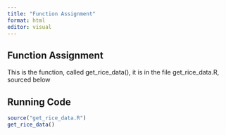 ```yaml
---
title: "Function Assignment"
format: html
editor: visual
---
```


## Function Assignment

This is the function, called get_rice_data(), it is in the file get_rice_data.R, sourced below

## Running Code

```r
source("get_rice_data.R")
get_rice_data()

```
